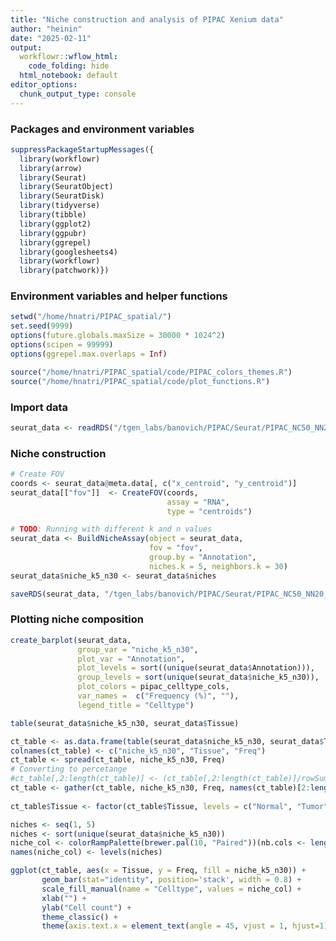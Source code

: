 ```yaml
---
title: "Niche construction and analysis of PIPAC Xenium data"
author: "heinin"
date: "2025-02-11"
output:
  workflowr::wflow_html:
    code_folding: hide
  html_notebook: default
editor_options:
  chunk_output_type: console
---
```


### Packages and environment variables

```r

suppressPackageStartupMessages({
  library(workflowr)
  library(arrow)
  library(Seurat)
  library(SeuratObject)
  library(SeuratDisk)
  library(tidyverse)
  library(tibble)
  library(ggplot2)
  library(ggpubr)
  library(ggrepel)
  library(googlesheets4)
  library(workflowr)
  library(patchwork)})

```

### Environment variables and helper functions

```r

setwd("/home/hnatri/PIPAC_spatial/")
set.seed(9999)
options(future.globals.maxSize = 30000 * 1024^2)
options(scipen = 99999)
options(ggrepel.max.overlaps = Inf)

source("/home/hnatri/PIPAC_spatial/code/PIPAC_colors_themes.R")
source("/home/hnatri/PIPAC_spatial/code/plot_functions.R")

```

### Import data

```r

seurat_data <- readRDS("/tgen_labs/banovich/PIPAC/Seurat/PIPAC_NC50_NN20_PC20_Seurat_annotated_metadata.rds")

```

### Niche construction

```r

# Create FOV
coords <- seurat_data@meta.data[, c("x_centroid", "y_centroid")]
seurat_data[["fov"]]  <- CreateFOV(coords,
                                   assay = "RNA",
                                   type = "centroids")

# TODO: Running with different k and n values
seurat_data <- BuildNicheAssay(object = seurat_data,
                               fov = "fov",
                               group.by = "Annotation",
                               niches.k = 5, neighbors.k = 30)
seurat_data$niche_k5_n30 <- seurat_data$niches

saveRDS(seurat_data, "/tgen_labs/banovich/PIPAC/Seurat/PIPAC_NC50_NN20_PC20_Seurat_annotated_metadata.rds")

```

### Plotting niche composition

```r

create_barplot(seurat_data,
               group_var = "niche_k5_n30",
               plot_var = "Annotation",
               plot_levels = sort((unique(seurat_data$Annotation))),
               group_levels = sort(unique(seurat_data$niche_k5_n30)),
               plot_colors = pipac_celltype_cols,
               var_names =  c("Frequency (%)", ""),
               legend_title = "Celltype")

```

```r

table(seurat_data$niche_k5_n30, seurat_data$Tissue)

ct_table <- as.data.frame(table(seurat_data$niche_k5_n30, seurat_data$Tissue))
colnames(ct_table) <- c("niche_k5_n30", "Tissue", "Freq")
ct_table <- spread(ct_table, niche_k5_n30, Freq)
# Converting to percetange
#ct_table[,2:length(ct_table)] <- (ct_table[,2:length(ct_table)]/rowSums(ct_table[,2:length(ct_table)]))*100
ct_table <- gather(ct_table, niche_k5_n30, Freq, names(ct_table)[2:length(names(ct_table))], factor_key=TRUE)
    
ct_table$Tissue <- factor(ct_table$Tissue, levels = c("Normal", "Tumor"))

niches <- seq(1, 5)
niches <- sort(unique(seurat_data$niche_k5_n30))
niche_col <- colorRampPalette(brewer.pal(10, "Paired"))(nb.cols <- length(niches))
names(niche_col) <- levels(niches)

ggplot(ct_table, aes(x = Tissue, y = Freq, fill = niche_k5_n30)) +
       geom_bar(stat="identity", position='stack', width = 0.8) +
       scale_fill_manual(name = "Celltype", values = niche_col) +
       xlab("") +
       ylab("Cell count") +
       theme_classic() +
       theme(axis.text.x = element_text(angle = 45, vjust = 1, hjust=1))

```
